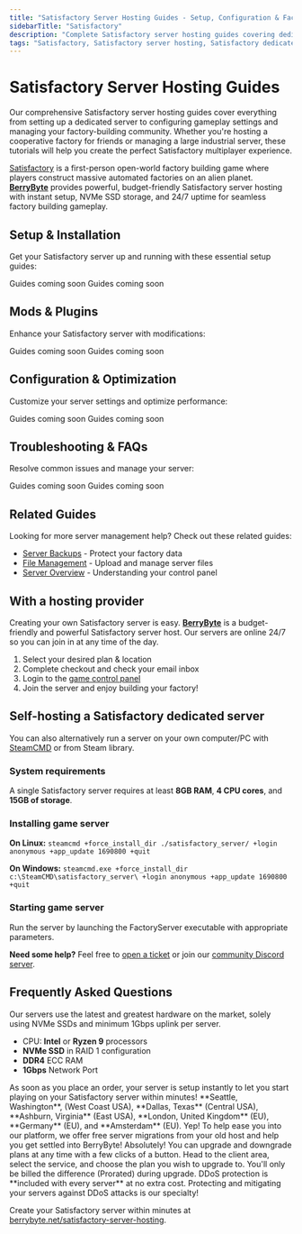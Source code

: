```yaml
---
title: "Satisfactory Server Hosting Guides - Setup, Configuration & Factory Management"
sidebarTitle: "Satisfactory"
description: "Complete Satisfactory server hosting guides covering dedicated server setup, configuration settings, factory optimization, and troubleshooting for the factory building game."
tags: "Satisfactory, Satisfactory server hosting, Satisfactory dedicated server, Satisfactory multiplayer, Satisfactory factory building"
---
```


# Satisfactory Server Hosting Guides

Our comprehensive Satisfactory server hosting guides cover everything from setting up a dedicated server to configuring gameplay settings and managing your factory-building community. Whether you're hosting a cooperative factory for friends or managing a large industrial server, these tutorials will help you create the perfect Satisfactory multiplayer experience.

[Satisfactory](https://store.steampowered.com/app/526870/Satisfactory/) is a first-person open-world factory building game where players construct massive automated factories on an alien planet. **[BerryByte](https://berrybyte.net/satisfactory-server-hosting)** provides powerful, budget-friendly Satisfactory server hosting with instant setup, NVMe SSD storage, and 24/7 uptime for seamless factory building gameplay.

## Setup & Installation

Get your Satisfactory server up and running with these essential setup guides:

<CardGroup cols={2}>
  <Card title="Server Setup" href="#" icon="server">
    Guides coming soon
  </Card>
  <Card title="Join Your Server" href="#" icon="users">
    Guides coming soon
  </Card>
</CardGroup>

## Mods & Plugins

Enhance your Satisfactory server with modifications:

<CardGroup cols={2}>
  <Card title="Installing Mods" href="#" icon="puzzle-piece">
    Guides coming soon
  </Card>
  <Card title="Popular Factory Mods" href="#" icon="cog">
    Guides coming soon
  </Card>
</CardGroup>

## Configuration & Optimization

Customize your server settings and optimize performance:

<CardGroup cols={2}>
  <Card title="Server Configuration" href="#" icon="settings">
    Guides coming soon
  </Card>
  <Card title="Performance Optimization" href="#" icon="gauge">
    Guides coming soon
  </Card>
</CardGroup>

## Troubleshooting & FAQs

Resolve common issues and manage your server:

<CardGroup cols={2}>
  <Card title="Factory Performance Issues" href="#" icon="wrench">
    Guides coming soon
  </Card>
  <Card title="Common Server Issues" href="#" icon="exclamation-triangle">
    Guides coming soon
  </Card>
</CardGroup>

## Related Guides

Looking for more server management help? Check out these related guides:

- [Server Backups](/panel/backups) - Protect your factory data
- [File Management](/panel/importing-files) - Upload and manage server files
- [Server Overview](/panel/overview) - Understanding your control panel

## With a hosting provider
Creating your own Satisfactory server is easy. **[BerryByte](https://berrybyte.net/satisfactory-server-hosting)** is a budget-friendly and powerful Satisfactory server host. Our servers are online 24/7 so you can join in at any time of the day.

1. Select your desired plan & location
2. Complete checkout and check your email inbox
3. Login to the [game control panel](https://game.berrybyte.net)
4. Join the server and enjoy building your factory!

## Self-hosting a Satisfactory dedicated server

You can also alternatively run a server on your own computer/PC with [SteamCMD](https://developer.valvesoftware.com/wiki/SteamCMD) or from Steam library.

### System requirements

A single Satisfactory server requires at least **8GB RAM**, **4 CPU cores**, and **15GB of storage**.

### Installing game server

**On Linux:**
`steamcmd +force_install_dir ./satisfactory_server/ +login anonymous +app_update 1690800 +quit`

**On Windows:**
`steamcmd.exe +force_install_dir c:\SteamCMD\satisfactory_server\ +login anonymous +app_update 1690800 +quit`

### Starting game server

Run the server by launching the FactoryServer executable with appropriate parameters.

**Need some help?** Feel free to [open a ticket](https://berrybyte.net/support) or join our [community Discord server](https://berrybyte.net/discord).

## Frequently Asked Questions

<AccordionGroup>

<Accordion title="What are the specs on the servers?">
Our servers use the latest and greatest hardware on the market, solely using NVMe SSDs and minimum 1Gbps uplink per server.

- CPU: **Intel** or **Ryzen 9** processors
- **NVMe SSD** in RAID 1 configuration
- **DDR4** ECC RAM
- **1Gbps** Network Port
</Accordion>

<Accordion title="How long does setup take?">
As soon as you place an order, your server is setup instantly to let you start playing on your Satisfactory server within minutes!
</Accordion>

<Accordion title="What locations are the servers in?">
**Seattle, Washington**, (West Coast USA), **Dallas, Texas** (Central USA), **Ashburn, Virginia** (East USA), **London, United Kingdom** (EU), **Germany** (EU), and **Amsterdam** (EU).
</Accordion>

<Accordion title="Can I migrate my existing server to BerryByte?">
Yep! To help ease you into our platform, we offer free server migrations from your old host and help you get settled into BerryByte!
</Accordion>

<Accordion title="Can I upgrade/downgrade my server later on?">
Absolutely! You can upgrade and downgrade plans at any time with a few clicks of a button. Head to the client area, select the service, and choose the plan you wish to upgrade to. You'll only be billed the difference (Prorated) during upgrade.
</Accordion>

<Accordion title="Are the servers DDoS protected?">
DDoS protection is **included with every server** at no extra cost. Protecting and mitigating your servers against DDoS attacks is our specialty!
</Accordion>

</AccordionGroup>

Create your Satisfactory server within minutes at [berrybyte.net/satisfactory-server-hosting](https://berrybyte.net/satisfactory-server-hosting).